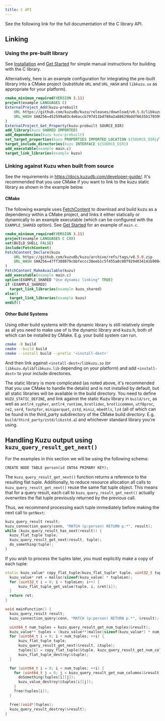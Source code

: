 ```yaml
---
title: C API
---
```



See the following link for the full documentation of the C library API.

<LinkCard
  title="C API documentation"
  href="https://kuzudb.com/api-docs/c/kuzu_8h.html"
/>

## Linking

### Using the pre-built library

See [Installation](/installation) and [Get Started](/get-started) for simple manual instructions for building with the C library.

Alternatively, here is an example configuration for integrating the pre-built library into a CMake project (substitute `URL` and `URL_HASH` and `libkuzu.so` as appropriate for your platform).
```cmake
cmake_minimum_required(VERSION 3.11)
project(example LANGUAGES C)
ExternalProject_Add(kuzu-prebuilt
    URL https://github.com/kuzudb/kuzu/releases/download/v0.5.0/libkuzu-linux-x86_64.tar.gz
    URL_HASH SHA256=452599a03c4e6accb797d11bd780a2a88629bddf6635b1703993967d31a0467e
)
ExternalProject_Get_Property(kuzu-prebuilt SOURCE_DIR)
add_library(kuzu SHARED IMPORTED)
add_dependencies(kuzu kuzu-prebuilt)
set_target_properties(kuzu PROPERTIES IMPORTED_LOCATION ${SOURCE_DIR}/libkuzu.so)
target_include_directories(kuzu INTERFACE ${SOURCE_DIR})
add_executable(example main.c)
target_link_libraries(example kuzu)
```

### Linking against Kuzu when built from source

See the requirements in https://docs.kuzudb.com/developer-guide/.
It's recommended that you use CMake if you want to link to the kuzu static library as shown in the example below.

#### CMake

The following example uses [FetchContent](https://cmake.org/cmake/help/latest/module/FetchContent.html) to download and build kuzu as a dependency within a CMake project, and links it either statically or dynamically to an example executable (which can be configured with the `EXAMPLE_SHARED` option). See [Get Started](/get-started) for an example of `main.c`.
```cmake
cmake_minimum_required(VERSION 3.11)
project(example LANGUAGES C CXX)
set(BUILD_SHELL FALSE)
include(FetchContent)
FetchContent_Declare(kuzu
    URL https://github.com/kuzudb/kuzu/archive/refs/tags/v0.5.0.zip
    URL_HASH SHA256=47ff308079cbbfeccc38eeb1c5f455a8c00f9294034141b9084387518f0bbed9
)
FetchContent_MakeAvailable(kuzu)
add_executable(example main.c)
option(EXAMPLE_SHARED "Use dynamic linking" TRUE)
if (EXAMPLE_SHARED)
  target_link_libraries(example kuzu_shared)
else()
  target_link_libraries(example kuzu)
endif()
```

#### Other Build Systems

Using other build systems with the dynamic library is still relatively simple as all you need to make use of is the dynamic library and kuzu.h, both of which can be installed by CMake. E.g. your build system can run.
```bash
cmake -B build
cmake --build build
cmake --install build --prefix '<install-dest>'
```
And then link against `<install-dest>/libkuzu.so` (or `libkuzu.dylib`/`libkuzu.lib` depending on your platform) and add `<install-dest>` to your include directories.


The static library is more complicated (as noted above, it's recommended that you use CMake to handle the details) and is not installed by default, but all static libraries will be available in the build directory.
You need to define `KUZU_STATIC_DEFINE`, and link against the static Kuzu library in `build/src`, as well as `antlr4_cypher`, `antlr4_runtime`, `brotlidec`, `brotlicommon`, `utf8proc`, `re2`, `serd`, `fastpfor`, `miniparquet`, `zstd`, `miniz`, `mbedtls`, `lz4` (all of which can be found in the third_party subdirectory of the CMake build directory. E.g. `build/third_party/zstd/libzstd.a`) and whichever standard library you're using.

## Handling Kuzu output using `kuzu_query_result_get_next()`

For the examples in this section we will be using the following schema:
```cypher
CREATE NODE TABLE person(id INT64 PRIMARY KEY);
```

The `kuzu_query_result_get_next()` function returns a reference to the resulting flat tuple. Additionally, to reduce resource allocation all calls to `kuzu_query_result_get_next()` reuse the same
flat tuple object. This means that for a query result, each call to `kuzu_query_result_get_next()` actually overwrites the flat tuple previously returned by the previous call.

Thus, we recommend processing each tuple immediately before making the next call to `getNext`:

```c
kuzu_query_result result;
kuzu_connection_query(conn, "MATCH (p:person) RETURN p.*", result);
while (kuzu_query_result_has_next(result)) {
  kuzu_flat_tuple tuple;
  kuzu_query_result_get_next(result, tuple);
  do_something(tuple);
}
```

If you wish to process the tuples later, you must explicitly make a copy of each tuple:
```cpp
static kuzu_value* copy_flat_tuple(kuzu_flat_tuple* tuple, uint32_t tupleLen) {
  kuzu_value* ret = malloc(sizeof(kuzu_value) * tupleLen);
  for (uint32_t i = 0; i < tupleLen; i++) {
      kuzu_flat_tuple_get_value(tuple, i, &ret[i]);
  }
  return ret;
}

void mainFunction() {
  kuzu_query_result result;
  kuzu_connection_query(conn, "MATCH (p:person) RETURN p.*", &result);

  uint64_t num_tuples = kuzu_query_result_get_num_tuples(&result);
  kuzu_value** tuples = (kuzu_value**)malloc(sizeof(kuzu_value*) * num_tuples);
  for (uint64_t i = 0; i < num_tuples; ++i) {
      kuzu_flat_tuple tuple;
      kuzu_query_result_get_next(&result, &tuple);
      tuples[i] = copy_flat_tuple(&tuple, kuzu_query_result_get_num_columns(&result));
      kuzu_flat_tuple_destroy(&tuple);
  }

  for (uint64_t i = 0; i < num_tuples; ++i) {
    for (uint64_t j = 0; j < kuzu_query_result_get_num_columns(&result); ++j) {
      doSomething(tuples[i][j]);
      kuzu_value_destroy(&tuples[i][j]);
    }
    free(tuples[i]);
  }

  free((void*)tuples);
  kuzu_query_result_destroy(&result);
}
```
